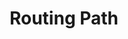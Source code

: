 ---
id: "angular_tf_med_002"
questionType: "TRUE_FALSE"
title: "Routing Path"
statement: "The 'component' property defines the path in Angular routing."
difficulty: "MEDIUM"
category: "Angular"
correctAnswer: false
explanation: "The 'path' property defines the route URL; 'component' maps the route to a component."
---